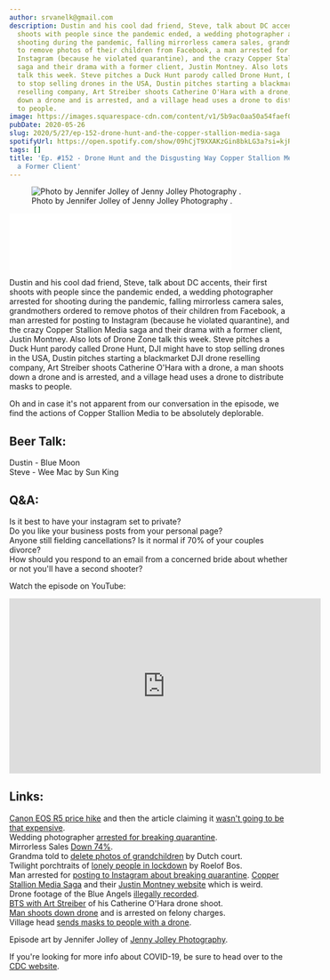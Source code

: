 ```yaml
---
author: srvanelk@gmail.com
description: Dustin and his cool dad friend, Steve, talk about DC accents, their first
  shoots with people since the pandemic ended, a wedding photographer arrested for
  shooting during the pandemic, falling mirrorless camera sales, grandmothers ordered
  to remove photos of their children from Facebook, a man arrested for posting to
  Instagram (because he violated quarantine), and the crazy Copper Stallion Media
  saga and their drama with a former client, Justin Montney. Also lots of Drone Zone
  talk this week. Steve pitches a Duck Hunt parody called Drone Hunt, DJI might have
  to stop selling drones in the USA, Dustin pitches starting a blackmarket DJI drone
  reselling company, Art Streiber shoots Catherine O'Hara with a drone, a man shoots
  down a drone and is arrested, and a village head uses a drone to distribute masks
  to people.
image: https://images.squarespace-cdn.com/content/v1/5b9ac0aa50a54faef024c950/1590618076138-I2QPAV8VBA2YJFKK8ZKX/Jennifer+Jolley+-+1.jpg?format=original
pubDate: 2020-05-26
slug: 2020/5/27/ep-152-drone-hunt-and-the-copper-stallion-media-saga
spotifyUrl: https://open.spotify.com/show/09hCjT9XXAKzGin8bkLG3a?si=kjRZvQ1JTb6Ov3HVzSSlWA
tags: []
title: 'Ep. #152 - Drone Hunt and the Disgusting Way Copper Stallion Media Treated
  a Former Client'
---
```


<figure>
  <img src="https://images.squarespace-cdn.com/content/v1/5b9ac0aa50a54faef024c950/1590618076138-I2QPAV8VBA2YJFKK8ZKX/Jennifer+Jolley+-+1.jpg?format=original" alt=" Photo by Jennifer Jolley of  Jenny Jolley Photography . " />
  <figcaption>Photo by Jennifer Jolley of  Jenny Jolley Photography .</figcaption>
</figure>
<iframe class="embedly-embed" src="//cdn.embedly.com/widgets/media.html?src=https%3A%2F%2Fanchor.fm%2Fweddingphotohangover%2Fembed%2Fepisodes%2FEp--152---Drone-Hunt-and-the-Copper-Stallion-Media-Saga-eelg6v&display_name=Anchor+FM+Inc.&url=https%3A%2F%2Fanchor.fm%2Fweddingphotohangover%2Fepisodes%2FEp--152---Drone-Hunt-and-the-Copper-Stallion-Media-Saga-eelg6v&image=https%3A%2F%2Fd3t3ozftmdmh3i.cloudfront.net%2Fproduction%2Fpodcast_uploaded_episode400%2F805714%2F805714-1590619386839-af3b913e89e3c.jpg&key=61d05c9d54e8455ea7a9677c366be814&type=text%2Fhtml&schema=anchor&wmode=opaque" width="400" height="102" scrolling="no" title="Anchor FM Inc. embed" frameborder="0" allow="autoplay; fullscreen" allowfullscreen="true"></iframe>

Dustin and his cool dad friend, Steve, talk about DC accents, their first shoots with people since the pandemic ended, a wedding photographer arrested for shooting during the pandemic, falling mirrorless camera sales, grandmothers ordered to remove photos of their children from Facebook, a man arrested for posting to Instagram (because he violated quarantine), and the crazy Copper Stallion Media saga and their drama with a former client, Justin Montney. Also lots of Drone Zone talk this week. Steve pitches a Duck Hunt parody called Drone Hunt, DJI might have to stop selling drones in the USA, Dustin pitches starting a blackmarket DJI drone reselling company, Art Streiber shoots Catherine O'Hara with a drone, a man shoots down a drone and is arrested, and a village head uses a drone to distribute masks to people.

Oh and in case it's not apparent from our conversation in the episode, we find the actions of Copper Stallion Media to be absolutely deplorable.

## Beer Talk:  
Dustin - Blue Moon  
Steve - Wee Mac by Sun King

## Q&A:  
Is it best to have your instagram set to private?  
Do you like your business posts from your personal page?  
Anyone still fielding cancellations? Is it normal if 70% of your couples divorce?  
How should you respond to an email from a concerned bride about whether or not you'll have a second shooter?

Watch the episode on YouTube:

<iframe width="560" height="315" src="https://www.youtube.com/embed/C2_gfEV7FfY" frameborder="0" allow="autoplay; encrypted-media" allowfullscreen></iframe>

## Links:  
[Canon EOS R5 price hike](https://www.techradar.com/news/canon-eos-r5-listed-for-an-eye-watering-price-on-australian-retailers-website) and then the article claiming it [wasn't going to be that expensive](https://petapixel.com/2020/05/15/that-canon-eos-r5-price-leak-was-an-error-it-wont-cost-6700/).  
Wedding photographer [arrested for breaking quarantine](https://fstoppers.com/legal/wedding-photographer-charged-violating-coronavirus-emergency-order-after-485147).  
Mirrorless Sales [Down 74%](https://petapixel.com/2020/05/20/mirrorless-camera-sales-were-down-74-in-april-reports-bcn/).  
Grandma told to [delete photos of grandchildren](https://petapixel.com/2020/05/21/dutch-court-orders-woman-to-delete-photos-of-her-grandchildren-from-social-media/) by Dutch court.  
Twilight porchtraits of [lonely people in lockdown](https://petapixel.com/2020/05/22/striking-twilight-portraits-capture-the-loneliness-of-lockdown/) by Roelof Bos.  
Man arrested for [posting to Instagram about breaking quarantine](https://fstoppers.com/legal/man-arrested-hawaii-violating-quarantine-after-posting-instagram-487434). [Copper Stallion Media Saga](https://krdo.com/news/2020/05/21/texas-based-wedding-photographer-denying-refund-after-bride-to-bes-death-in-crash-on-hwy-24/) and their [Justin Montney website](http://www.justinmontney.com/) which is weird.  
Drone footage of the Blue Angels [illegally recorded](https://petapixel.com/2020/05/14/dangerous-and-illegal-footage-shows-drone-shockingly-close-to-blue-angels-during-flyover/).  
[BTS with Art Streiber](https://www.instagram.com/p/CAeDt_iBSi0/?utm_source=ig_web_button_share_sheet) of his Catherine O'Hara drone shoot.  
[Man shoots down drone](https://arstechnica.com/tech-policy/2020/05/minnesota-man-faces-felony-charges-for-shooting-down-drone/) and is arrested on felony charges.  
Village head [sends masks to people with a drone](https://www.hurriyetdailynews.com/village-head-uses-drone-to-distribute-face-masks-to-residents-154757).

Episode art by Jennifer Jolley of [Jenny Jolley Photography](https://jennyjolleyphotography.com/).

If you're looking for more info about COVID-19, be sure to head over to the [CDC website](https://www.cdc.gov/coronavirus/2019-ncov/index.html).